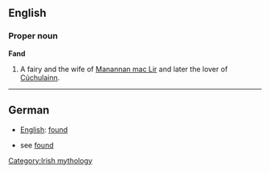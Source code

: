 ==English==

===Proper noun===
'''Fand'''

# A fairy and the wife of [[Manannan mac Lir]] and later the lover of [[Cúchulainn]].

----

==German==

*[[English]]: [[found]]

*see [[found]]

[[Category:Irish mythology]]
